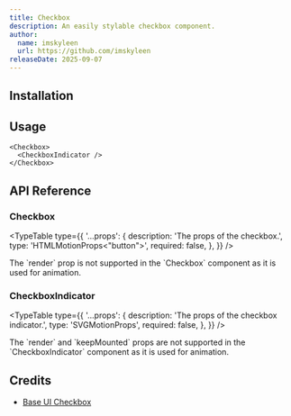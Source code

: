 ```yaml
---
title: Checkbox
description: An easily stylable checkbox component.
author:
  name: imskyleen
  url: https://github.com/imskyleen
releaseDate: 2025-09-07
---
```


<ComponentPreview name="demo-primitives-base-checkbox" />

## Installation

<ComponentInstallation name="primitives-base-checkbox" />

## Usage

```tsx
<Checkbox>
  <CheckboxIndicator />
</Checkbox>
```

## API Reference

### Checkbox

<ExternalLink
  href="https://base-ui.com/react/components/checkbox"
  text="Base UI API Reference - Checkbox"
/>

<TypeTable
  type={{
    '...props': {
      description: 'The props of the checkbox.',
      type: 'HTMLMotionProps<"button">',
      required: false,
    },
  }}
/>

<Callout type="info">
  The `render` prop is not supported in the `Checkbox` component as it is used
  for animation.
</Callout>

### CheckboxIndicator

<ExternalLink
  href="https://base-ui.com/react/components/checkbox#indicator"
  text="Base UI API Reference - Checkbox.Indicator"
/>

<TypeTable
  type={{
    '...props': {
      description: 'The props of the checkbox indicator.',
      type: 'SVGMotionProps<SVGSVGElement>',
      required: false,
    },
  }}
/>

<Callout type="info">
  The `render` and `keepMounted` props are not supported in the
  `CheckboxIndicator` component as it is used for animation.
</Callout>

## Credits

- [Base UI Checkbox](https://base-ui.com/react/components/checkbox)
